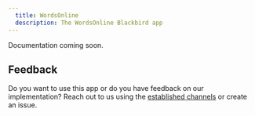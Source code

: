 ```yaml
---
  title: WordsOnline
  description: The WordsOnline Blackbird app
---
```


<LinkCard title="View on Github" target="_blank" href="https://github.com/bb-io/WordsOnline" icon="github" />

Documentation coming soon.

## Feedback

Do you want to use this app or do you have feedback on our implementation? Reach out to us using the [established channels](https://www.blackbird.io/) or create an issue.

